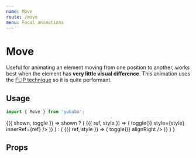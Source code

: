 ```yaml
---
name: Move
route: /move
menu: Focal animations
---
```



# Move

Useful for animating an element moving from one position to another,
works best when the element has **very little visual difference**.
This animation uses the [FLIP technique](https://css-tricks.com/animating-layouts-with-the-flip-technique/) so it is quite performant.

## Usage

```js
import { Move } from 'yubaba';
```

<Playground>
  <Common.Toggler>
    {({ shown, toggle }) =>
      shown ? (
        <Baba name="move" key="1">
          <Move>
            {({ ref, style }) => (
              <Styled.Box onClick={() => toggle()} style={style} innerRef={ref} />
            )}
          </Move>
        </Baba>
      ) : (
        <Baba name="move" key="2">
          <Move>
            {({ ref, style }) => (
              <Styled.Box style={style} innerRef={ref} onClick={() => toggle()} alignRight />
            )}
          </Move>
        </Baba>
      )
    }
  </Common.Toggler>
</Playground>

## Props

<PropsTable of={Move} />
